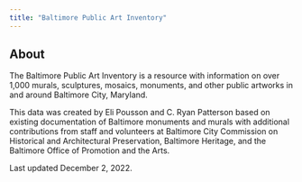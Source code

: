 ```yaml
---
title: "Baltimore Public Art Inventory"
---
```


## About

The Baltimore Public Art Inventory is a resource with information on over 1,000 murals, sculptures, mosaics, monuments, and other public artworks in and around Baltimore City, Maryland.

This data was created by Eli Pousson and C. Ryan Patterson based on existing documentation of Baltimore monuments and murals with additional contributions from staff and volunteers at Baltimore City Commission on Historical and Architectural Preservation, Baltimore Heritage, and the Baltimore Office of Promotion and the Arts.

Last updated December 2, 2022.
